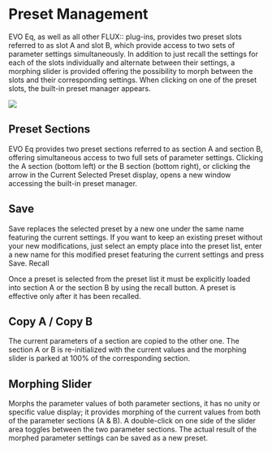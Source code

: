 # Preset Management

EVO Eq, as well as all other FLUX:: plug-ins, provides two preset slots referred to as slot A and slot B,
which provide access to two sets of parameter settings simultaneously. In addition to just recall the settings for
each of the slots individually and alternate between their settings, a morphing slider is provided offering the
possibility to morph between the slots and their corresponding settings. When clicking on one of the preset
slots, the built-in preset manager appears.

![](include/ManualEvoChannel-013.png)

## Preset Sections

EVO Eq provides two preset sections referred to as section A and section B, offering simultaneous access
to two full sets of parameter settings. Clicking the A section (bottom left) or the B section (bottom right), or
clicking the arrow in the Current Selected Preset display, opens a new window accessing the built-in preset
manager.

## Save

Save replaces the selected preset by a new one under the same name featuring the current settings. If you
want to keep an existing preset without your new modifications, just select an empty place into the preset list,
enter a new name for this modified preset featuring the current settings and press Save. Recall

Once a preset is selected from the preset list it must be explicitly loaded into section A or the section B by using
the recall button. A preset is effective only after it has been recalled.


## Copy A / Copy B

The current parameters of a section are copied to the other one. The section A or B is re-initialized with the
current values and the morphing slider is parked at 100% of the corresponding section.

## Morphing Slider

Morphs the parameter values of both parameter sections, it has no unity or specific value display; it provides
morphing of the current values from both of the parameter sections (A & B). A double-click on one side of the
slider area toggles between the two parameter sections. The actual result of the morphed parameter settings
can be saved as a new preset.

